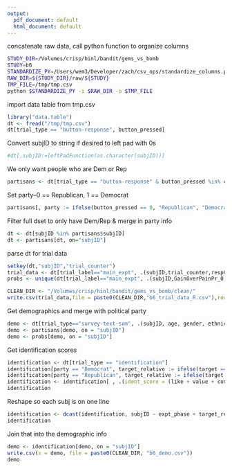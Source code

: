 ```yaml
---
output:
  pdf_document: default
  html_document: default
---
```

concatenate raw data, call python function to organize columns
```bash
STUDY_DIR=/Volumes/crisp/hinl/bandit/gems_vs_bomb
STUDY=b6
STANDARDIZE_PY=/Users/wem3/Developer/zach/csv_ops/standardize_columns.py 
RAW_DIR=${STUDY_DIR}/raw/${STUDY}
TMP_FILE=/tmp/tmp.csv
python $STANDARDIZE_PY -i $RAW_DIR -o $TMP_FILE
```

import data table from tmp.csv
```r
library("data.table")
dt <- fread("/tmp/tmp.csv")
dt[trial_type == "button-response", button_pressed]
```
Convert subjID to string if desired to left pad with 0s
```r
#dt[,subjID:=leftPadFunction(as.character(subjID))]
```
We only want people who are Dem or Rep
```r
partisans <- dt[trial_type == "button-response" & button_pressed %in% c(0, 1), .(subjID, button_pressed)]
```
Set party--0 == Republican, 1 == Democrat
```r
partisans[, party := ifelse(button_pressed == 0, "Republican", "Democrat")]
```
Filter full dset to only have Dem/Rep & merge in party info
```r
dt <- dt[subjID %in% partisans$subjID]
dt <- partisans[dt, on="subjID"]
```
parse dt for trial data
```r
setkey(dt,"subjID","trial_counter")
trial_data <- dt[trial_label=="main_expt", .(subjID,trial_counter,respChoiceNum,gems,bombs,rt)]
probs <- unique(dt[trial_label=="main_expt", .(subjID,GainOverPainPr_0, GainOverPainPr_1, GainOverPainPr_2, GainOverPainPr_3)])
```
```r
CLEAN_DIR <- "/Volumes/crisp/hinl/bandit/gems_vs_bomb/clean/"
write.csv(trial_data,file = paste0(CLEAN_DIR,"b6_trial_data_R.csv"),row.names=FALSE)
```
Get demographics and merge with political party
```r
demo <- dt[trial_type=="survey-text-sam", .(subjID, age, gender, ethnicity)]
demo <- partisans[demo, on = "subjID"]
demo <- probs[demo, on = "subjID"]
```
Get identification scores
```r
identification <- dt[trial_type == "identification"]
identification[party == "Democrat", target_relative := ifelse(target == "the Democratic Party", "ingroup", "outgroup")]
identification[party == "Republican", target_relative := ifelse(target == "the Republican party", "ingroup", "outgroup")]
identification <- identification[ , .(ident_score = (like + value + connected)/ 3), .(subjID, expt_phase, target_relative)]
identification
```
Reshape so each subj is on one line
```r
identification <- dcast(identification, subjID ~ expt_phase + target_relative, value.var = "ident_score")
identification
```
Join that into the demographic info
```r
demo <- identification[demo, on = "subjID"]
write.csv(x = demo, file = paste0(CLEAN_DIR, "b6_demo.csv"))
demo
```